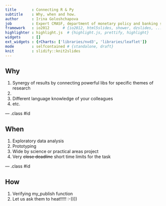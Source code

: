 ```yaml
---
title       : Connecting R & Py
subtitle    : Why, when and how.
author      : Irina Goloshchapova
job         : Expert CMASF, department of monetary policy and banking system analysis 
framework   : io2012      # {io2012, html5slides, shower, dzslides, ...}
highlighter : highlight.js  # {highlight.js, prettify, highlight}
widgets     : []    
ext_widgets : {rCharts: ['libraries/nvd3', 'libraries/leaflet']}
mode        : selfcontained # {standalone, draft}
knit        : slidify::knit2slides
---
```


## Why

1. Synergy of results by connecting powerful libs for specific themes of research
2. 
3. Different language knowledge of your colleagues
4. etc.

--- .class #id 

## When

1. Exploratory data analysis
2. Prototyping
3. Wide by science or practical areas project
4. Very ~~close deadline~~ short time limits for the task

--- .class #id 

## How

1. Verifying my_publish function
2. Let us ask them to heat!!!!! :-))))
